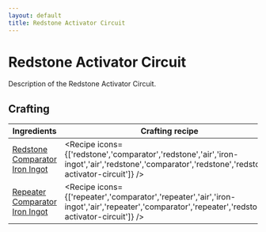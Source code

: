 ```yaml
---
layout: default
title: Redstone Activator Circuit
---
```



Redstone Activator Circuit
===================

Description of the Redstone Activator Circuit.

## Crafting

| Ingredients | Crafting recipe | Difficulty |
| ----------- | --------------- | ------------- |
| [Redstone](https://minecraft.wiki/w/Redstone)<br/>[Comparator](https://minecraft.wiki/w/Comparator)<br/>[Iron Ingot](https://minecraft.wiki/w/Iron_Ingot) | <Recipe icons={['redstone','comparator','redstone','air','iron-ingot','air','redstone','comparator','redstone','redstone-activator-circuit']} /> | easy |
| [Repeater](https://minecraft.wiki/w/Repeater)<br/>[Comparator](https://minecraft.wiki/w/Comparator)<br/>[Iron Ingot](https://minecraft.wiki/w/Iron_Ingot) | <Recipe icons={['repeater','comparator','repeater','air','iron-ingot','air','repeater','comparator','repeater','redstone-activator-circuit']} /> | hard |

